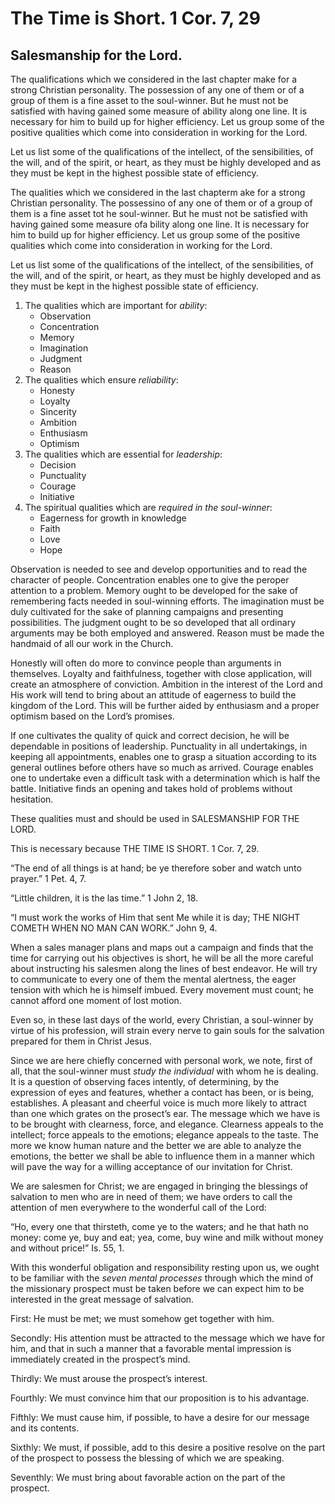 # The Time is Short.  1 Cor. 7, 29
## Salesmanship for the Lord. {-}

The qualifications which we considered in the last chapter make for a strong Christian personality.  The possession of any one of them or of a group of them is a fine asset to the soul-winner.  But he must not be satisfied with having gained some measure of ability along one line.  It is necessary for him to build up for higher efficiency.  Let us group some of the positive qualities which come into consideration in working for the Lord.

Let us list some of the qualifications of the intellect, of the sensibilities, of the will, and of the spirit, or heart, as they must be highly developed and as they must be kept in the highest possible state of efficiency.

The qualities which we considered in the last chapterm ake for a strong Christian personality.  The possessino of any one of them or of a group of them is a fine asset tot he soul-winner.  But he must not be satisfied with having gained some measure ofa bility along one line.  It is necessary for him to build up for higher efficiency.  Let us group some of the positive qualities which come into consideration in working for the Lord.

Let us list some of the qualifications of the intellect, of the sensibilities, of the will, and of the spirit, or heart, as they must be highly developed and as they must be kept in the highest possible state of efficiency.

1.  The qualities which are important for _ability_:
	- Observation
	- Concentration
	- Memory
	- Imagination
	- Judgment
	- Reason

2.  The qualities which ensure _reliability_: 
	- Honesty
	- Loyalty
	- Sincerity
	- Ambition
	- Enthusiasm
	- Optimism

3.  The qualities which are essential for _leadership_:
	- Decision
	- Punctuality
	- Courage
	- Initiative

4.  The spiritual qualities which are _required in the soul-winner_:  
	- Eagerness for growth in knowledge
	- Faith
	- Love
	- Hope

Observation is needed to see and develop opportunities and to read the character of people.  Concentration enables one to give the peroper attention to a problem.  Memory ought to be developed for the sake of remembering facts needed in soul-winning efforts.  The imagination must be duly cultivated for the sake of planning campaigns and presenting possibilities.  The judgment ought to be so developed that all ordinary arguments may be both employed and answered.  Reason must be made the handmaid of all our work in the Church.

Honestly will often do more to convince people than arguments in themselves.  Loyalty and faithfulness, together with close application, will create an atmosphere of conviction.  Ambition in the interest of the Lord and His work will tend to bring about an attitude of eagerness to build the kingdom of the Lord.  This will be further aided by enthusiasm and a proper optimism based on the Lord's promises.

If one cultivates the quality of quick and correct decision, he will be dependable in positions of leadership.  Punctuality in all undertakings, in keeping all appointments, enables one to grasp a situation according to its general outlines before others have so much as arrived.  Courage enables one to undertake even a difficult task with a determination which is half the battle.  Initiative finds an opening and takes hold of problems without hesitation.

These qualities must and should be used in SALESMANSHIP FOR THE LORD.

This is necessary because THE TIME IS SHORT.  1 Cor. 7, 29.

"The end of all things is at hand; be ye therefore sober and watch unto prayer."  1 Pet. 4, 7.

"Little children, it is the las time."  1 John 2, 18.

"I must work the works of Him that sent Me while it is day; THE NIGHT COMETH WHEN NO MAN CAN WORK."  John 9, 4.

When a sales manager plans and maps out a campaign and finds that the time for carrying out his objectives is short, he will be all the more careful about instructing his salesmen along the lines of best endeavor.  He will try to communicate to every one of them the mental alertness, the eager tension with which he is himself imbued.  Every movement must count; he cannot afford one moment of lost motion.

Even so, in these last days of the world, every Christian, a soul-winner by virtue of his profession, will strain every nerve to gain souls for the salvation prepared for them in Christ Jesus.

Since we are here chiefly concerned with personal work, we note, first of all, that the soul-winner must _study the individual_ with whom he is dealing.  It is a question of observing faces intently, of determining, by the expression of eyes and features, whether a contact has been, or is being, establishes.  A pleasant and cheerful voice is much more likely to attract than one which grates on the prosect's ear.  The message which we have is to be brought with clearness, force, and elegance.  Clearness appeals to the intellect; force appeals to the emotions; elegance appeals to the taste.  The more we know human nature and the better we are able to analyze the emotions, the better we shall be able to influence them in a manner which will pave the way for a willing acceptance of our invitation for Christ.

We are salesmen for Christ; we are engaged in bringing the blessings of salvation to men who are in need of them; we have orders to call the attention of men everywhere to the wonderful call of the Lord:

"Ho, every one that thirsteth, come ye to the waters; and he that hath no money:  come ye, buy and eat; yea, come, buy wine and milk without money and without price!"  Is. 55, 1.

With this wonderful obligation and responsibility resting upon us, we ought to be familiar with the _seven mental processes_ through which the mind of the missionary prospect must be taken before we can expect him to be interested in the great message of salvation.

First:  He must be met; we must somehow get together with him.

Secondly:  His attention must be attracted to the message which we have for him, and that in such a manner that a favorable mental impression is immediately created in the prospect's mind.

Thirdly:  We must arouse the prospect's interest.

Fourthly:  We must convince him that our proposition is to his advantage.  

Fifthly:  We must cause him, if possible, to have a desire for our message and its contents.

Sixthly:  We must, if possible, add to this desire a positive resolve on the part of the prospect to possess the blessing of which we are speaking.

Seventhly:  We must bring about favorable action on the part of the prospect.


